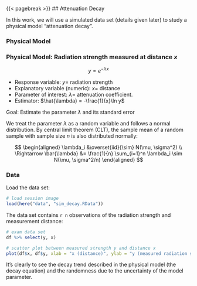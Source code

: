 {{< pagebreak >}}
## Attenuation Decay

In this work, we will use a simulated data set (details given later) to study a physical model "attenuation decay".

### Physical Model
::: {.callout-note icon=false}
### Physical Model: Radiation strength measured at distance $x$

$$y = e^{-\lambda x}$$ 

- Response variable: $y=$ radiation strength
- Explanatory variable (numeric): $x=$ distance
- Parameter of interest: $\lambda =$ attenuation coefficient.
- Estimator: $\hat{\lambda} = -\frac{1}{x}\ln y$

Goal: Estimate the parameter $\lambda$ and its standard error
:::

We treat the parameter $\lambda$ as a random variable and follows a normal distribution. By central limit theorem (CLT), the sample mean of a random sample with sample size $n$ is also distributed normally:

$$
\begin{aligned}
\lambda_i &\overset{iid}{\sim} N(\mu, \sigma^2) \\
\Rightarrow
\bar{\lambda} &= \frac{1}{n} \sum_{i=1}^n \lambda_i \sim N(\mu, \sigma^2/n)
\end{aligned}
$$

### Data

Load the data set:

```r
# load session image
load(here("data", "sim_decay.RData"))
```

The data set contains `r n` observations of the radiation strength and measurement distance:

```r
# exam data set
df %>% select(y, x)

# scatter plot between measured strength y and distance x
plot(df$x, df$y, xlab = "x (distance)", ylab = "y (measured radiation strength)")
```

It's clearly to see the decay trend described in the physical model (the decay equation) and the randomness due to the uncertainty of the model parameter.
